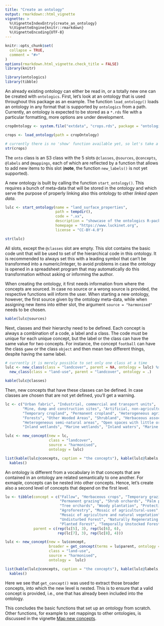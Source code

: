 ```yaml
---
title: "Create an ontology"
output: rmarkdown::html_vignette
vignette: >
  %\VignetteIndexEntry{create_an_ontology}
  %\VignetteEngine{knitr::rmarkdown}
  %\VignetteEncoding{UTF-8}
---
```


```r
knitr::opts_chunk$set(
  collapse = TRUE,
  comment = "#>"
)
options(rmarkdown.html_vignette.check_title = FALSE)
library(knitr)
```

```r
library(ontologics)
library(tibble)
```

An already existing ontology can either be read in, or a totally new one can be created with `ontologics`. First, let's look at an ontology that is used throughout this package as an example. The function `load_ontology()` loads an ontology in any format that is supported by `ontologics` from a path. Currently, an ontology is expected to be stored as a `*.rds` file with a particular formatting, more options are under development.

```r
cropOntology <- system.file("extdata", "crops.rds", package = "ontologics")

crops <- load_ontology(path = cropOntology)

# currently there is no 'show' function available yet, so let's take a peak at the ontology like so:
str(crops)
```

The `onto` class is an S3 class with the 5 slots `@classes`, `@sources`, `@concepts`, `@labels` and `@mappings`, each of which are reflected by a function that allows to add new items to this slot (**note**, the function `new_labels()` is not yet supported).

A new ontology is built by calling the function `start_ontology()`. This requires a bunch of meta-data that will be stored in the ontology and which serve the purpose of properly linking also this ontology to other *linked open data*. 


```r
lulc <- start_ontology(name = "land_surface_properties",
                       path = tempdir(), 
                       code = ".xx",
                       description = "showcase of the ontologics R-package", 
                       homepage = "https://www.luckinet.org", 
                       license = "CC-BY-4.0")

str(lulc)
```

All slots, except the `@classes` slot are empty. This slot contains the basic code unit that will be used to set of the hierarchical code in this ontology. It is recommended to always set this with a leading symbol that can't be transformed into a numeric/integer, to avoid problems in case the ontology is opened in a spreadsheet program that may automatically do this transformation without asking or informing the author.

When creating the ontology, it first needs information from where the concepts are sourced. In case no source or a wrong source is provided, the respective functions will inform the user. When starting a new ontology, however, the first source given by the ontology meta-data, while when assigning new items into either slot, the argument  `source = "harmonised"` needs to be chosen.

```r
kable(lulc@sources)
```

Next, classes and their hierarchy need to be defined. Each concept is always a combination of a code, a label and a class. The code must be unique for each unique concept, but the label or the class can have the same value for two concepts. For instance, the concept `football` can have the class `game` or the class `object` and then mean two different things, despite having the same label.

```r
# currently it is merely possible to set only one class at a time
lulc <- new_class(class = "landcover", parent = NA, ontology = lulc) %>%
  new_class(class = "land-use", parent = "landcover", ontology = .)

kable(lulc@classes)
```

Then, new concepts that have these classes can be defined. In case classes are chosen that are not yet defined, you'll get a warning.


```r
lc <- c("Urban fabric", "Industrial, commercial and transport units",
        "Mine, dump and construction sites", "Artificial, non-agricultural vegetated areas", 
        "Temporary cropland", "Permanent cropland", "Heterogeneous agricultural areas", 
        "Forests", "Other Wooded Areas", "Shrubland", "Herbaceous associations", 
        "Heterogeneous semi-natural areas", "Open spaces with little or no vegetation", 
        "Inland wetlands", "Marine wetlands", "Inland waters", "Marine waters")

lulc <- new_concept(new = lc,
                    class = "landcover", 
                    source = "harmonised", 
                    ontology = lulc)

list(kable(lulc@concepts, caption = "the concepts"), kable(lulc@labels, caption = "the labels")) %>% 
  kables()
```

An ontology is different from a vocabulary in that concepts that are contained in an ontology are related semantically to one another. For exmaple, concepts can be nested into other concepts. Hence, let's create also a second level of concepts that depend on the first level.


```r
lu <- tibble(concept = c("Fallow", "Herbaceous crops", "Temporary grazing",
                         "Permanent grazing", "Shrub orchards", "Palm plantations", 
                         "Tree orchards", "Woody plantation", "Protective cover", 
                         "Agroforestry", "Mosaic of agricultural-uses",
                         "Mosaic of agriculture and natural vegetation", 
                         "Undisturbed Forest", "Naturally Regenerating Forest",
                         "Planted Forest", "Temporally Unstocked Forest"),
             parent = c(rep(lc[5], 3), rep(lc[6], 6),
                        rep(lc[7], 3), rep(lc[8], 4)))

lulc <- new_concept(new = lu$concept,
                    broader = get_concept(terms = lu$parent, ontology = lulc),
                    class = "land-use",
                    source = "harmonised",
                    ontology =  lulc)

list(kable(lulc@concepts, caption = "the concepts"), kable(lulc@labels, caption = "the labels")) %>% 
  kables()
```

Here we see that `get_concept()` was used to extract those broader concepts, into which the new level is nested. This is to ensure that a valid concept is provided, i.e., one that has already been included into the ontology.

This concludes the basic functions that set up an ontology from scratch. Other functions, for example to set mappings to other ontologies, is discussed in the vignette [Map new concepts](map_new_concepts.html).
